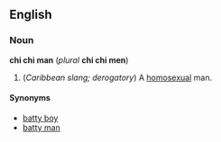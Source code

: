 ==English==

===Noun===
'''chi chi man''' (''plural'' '''chi chi men''')

<!-- is this a valid variant spelling?
====Variant spelling====
'''chichi man'''
-->

#(''Caribbean slang; derogatory'') A [[homosexual]] man.

====Synonyms====
*[[batty boy]]
*[[batty man]]